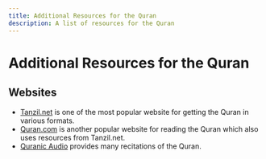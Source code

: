 ---
title: Additional Resources for the Quran
description: A list of resources for the Quran
---

# Additional Resources for the Quran

## Websites
- [Tanzil.net](https://tanzil.net/docs/resources) is one of the most popular website for getting the Quran in various formats.
- [Quran.com](https://quran.com/) is another popular website for reading the Quran which also uses resources from Tanzil.net.
- [Quranic Audio](https://quranicaudio.com/) provides many recitations of the Quran.
